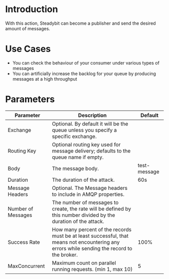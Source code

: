 # Introduction

With this action, Steadybit can become a publisher and send the desired amount of messages.

# Use Cases

 - You can check the behaviour of your consumer under various types of messages
 - You can artificially increase the backlog for your queue by producing messages at a high throughput

# Parameters

| Parameter          | Description                                                                                                                                 | Default      |
|--------------------|---------------------------------------------------------------------------------------------------------------------------------------------|--------------|
| Exchange           | Optional. By default it will be the queue unless you specify a specific exchange.                                                           |              |
| Routing Key        | Optional routing key used for message delivery; defaults to the queue name if empty.                                                        |              |
| Body               | The message body.                                                                                                                           | test-message |
| Duration           | The duration of the attack.                                                                                                                 | 60s          |
| Message Headers    | Optional. The Message headers to include in AMQP properties.                                                                                |              |
| Number of Messages | The number of messages to create, the rate will be defined by this number divided by the duration of the attack.                            |              |
| Success Rate       | How many percent of the records must be at least successful, that means not encountering any errors while sending the record to the broker. | 100%         |
| MaxConcurrent      | Maximum count on parallel running requests. (min 1, max 10)                                                                                 | 5            |

